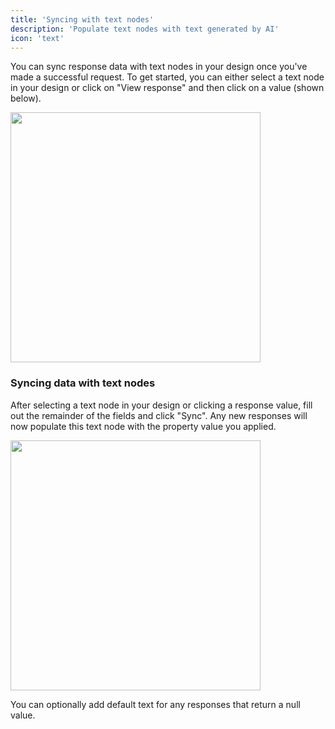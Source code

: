 ```yaml
---
title: 'Syncing with text nodes'
description: 'Populate text nodes with text generated by AI'
icon: 'text'
---
```


You can sync response data with text nodes in your design once you've made a successful request. To get started, you can either select a text node in your design or click on "View response" and then click on a value (shown below).

<Frame>
  <img width="400px" src="/images/requests-response.png" />
</Frame>

### Syncing data with text nodes

After selecting a text node in your design or clicking a response value, fill out the remainder of the fields and click "Sync". Any new responses will now populate this text node with the property value you applied.

<Frame>
  <img width="400px" src="/images/quickstart-sync-text.png" />
</Frame>

You can optionally add default text for any responses that return a null value.